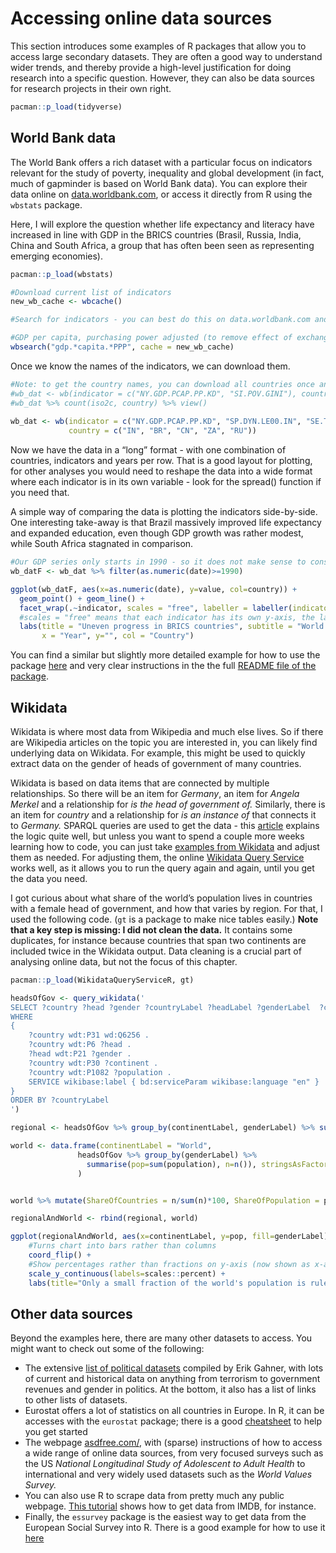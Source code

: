 # Accessing online data sources

This section introduces some examples of R packages that allow you to access large secondary datasets. They are often a good way to understand wider trends, and thereby provide a high-level justification for doing research into a specific question. However, they can also be data sources for research projects in their own right.

```r
pacman::p_load(tidyverse)
```


## World Bank data

The World Bank offers a rich dataset with a particular focus on indicators relevant for the study of poverty, inequality and global development (in fact, much of gapminder is based on World Bank data). You can explore their data online on [data.worldbank.com](https://data.worldbank.com), or access it directly from R using the `wbstats` package.

Here, I will explore the question whether life expectancy and literacy have increased in line with GDP in the BRICS countries (Brasil, Russia, India, China and South Africa, a group that has often been seen as representing emerging economies).

```r
pacman::p_load(wbstats)

#Download current list of indicators
new_wb_cache <- wbcache()

#Search for indicators - you can best do this on data.worldbank.com and find the IndicatorID in the URL. The wbsearch() function often returns to many hits.

#GDP per capita, purchasing power adjusted (to remove effect of exchange rates)
wbsearch("gdp.*capita.*PPP", cache = new_wb_cache)

```

Once we know the names of the indicators, we can download them.

```r
#Note: to get the country names, you can download all countries once and then check the names
#wb_dat <- wb(indicator = c("NY.GDP.PCAP.PP.KD", "SI.POV.GINI"), country = "all")
#wb_dat %>% count(iso2c, country) %>% view()            
                            
wb_dat <- wb(indicator = c("NY.GDP.PCAP.PP.KD", "SP.DYN.LE00.IN", "SE.TER.ENRR"), 
             country = c("IN", "BR", "CN", "ZA", "RU"))

```

Now we have the data in a "long" format - with one combination of countries, indicators and years per row. That is a good layout for plotting, for other analyses you would need to reshape the data into a wide format where each indicator is in its own variable - look for the spread() function if you need that.

A simple way of comparing the data is plotting the indicators side-by-side. One interesting take-away is that Brazil massively improved life expectancy and expanded education, even though  GDP growth was rather modest, while South Africa stagnated in comparison.

```r
#Our GDP series only starts in 1990 - so it does not make sense to consider earlier life expectancy
wb_datF <- wb_dat %>% filter(as.numeric(date)>=1990)

ggplot(wb_datF, aes(x=as.numeric(date), y=value, col=country)) + 
  geom_point() + geom_line() + 
  facet_wrap(.~indicator, scales = "free", labeller = labeller(indicator = label_wrap_gen(25))) +
  #scales = "free" means that each indicator has its own y-axis, the labeller() function is needed for line breaks in the facet titles
  labs(title = "Uneven progress in BRICS countries", subtitle = "World Bank data", 
       x = "Year", y="", col = "Country")
```

You can find a similar but slightly more detailed example for how to use the package [here](https://cengel.github.io/gearup2016/worldbank.html) and very clear instructions in the the full [README file of the package](https://github.com/nset-ornl/wbstats/blob/master/README.md).


## Wikidata

Wikidata is where most data from Wikipedia and much else lives. So if there are Wikipedia articles on the topic you are interested in, you can likely find underlying data on Wikidata. For example, this might be used to quickly extract data on the gender of heads of government of many countries.

Wikidata is based on data items that are connected by multiple relationships. So there will be an item for *Germany*, an item for *Angela Merkel* and a relationship for *is the head of government of.* Similarly, there is an item for *country* and a relationship for *is an instance of* that connects it to *Germany.* SPARQL queries are used to get the data - this [article](https://towardsdatascience.com/a-brief-introduction-to-wikidata-bb4e66395eb1) explains the logic quite well, but unless you want to spend a couple more weeks learning how to code, you can just take [examples from Wikidata](https://www.wikidata.org/wiki/Wikidata:SPARQL_query_service/queries/examples) and adjust them as needed. For adjusting them, the online [Wikidata Query Service](https://query.wikidata.org/) works well, as it allows you to run the query again and again, until you get the data you need.

I got curious about what share of the world's population lives in countries with a female head of government, and how that varies by region. For that, I used the following code. (`gt` is a package to make nice tables easily.) **Note that a key step is missing: I did not clean the data.** It contains some duplicates, for instance because countries that span two continents are included twice in the Wikidata output. Data cleaning is a crucial part of analysing online data, but not the focus of this chapter. 

```r
pacman::p_load(WikidataQueryServiceR, gt)

headsOfGov <- query_wikidata('
SELECT ?country ?head ?gender ?countryLabel ?headLabel ?genderLabel  ?continentLabel ?governmentLabel ?population
WHERE
{
    ?country wdt:P31 wd:Q6256 .
    ?country wdt:P6 ?head .
    ?head wdt:P21 ?gender .  
    ?country wdt:P30 ?continent . 
    ?country wdt:P1082 ?population .
    SERVICE wikibase:label { bd:serviceParam wikibase:language "en" }
}
ORDER BY ?countryLabel
')

regional <- headsOfGov %>% group_by(continentLabel, genderLabel) %>% summarise(pop = sum(population), n = n()) %>% ungroup()

world <- data.frame(continentLabel = "World", 
               headsOfGov %>% group_by(genderLabel) %>%
                 summarise(pop=sum(population), n=n()), stringsAsFactors = F
               )


world %>% mutate(ShareOfCountries = n/sum(n)*100, ShareOfPopulation = pop/sum(pop)*100) %>% filter(genderLabel == "female") %>% select(ShareOfCountries, ShareOfPopulation) %>% round(1) %>% gt::gt() %>% gt::tab_header(title=gt::md("**Women rule** (%)"))

regionalAndWorld <- rbind(regional, world)

ggplot(regionalAndWorld, aes(x=continentLabel, y=pop, fill=genderLabel)) + geom_col(position="fill") + 
    #Turns chart into bars rather than columns
    coord_flip() +
    #Show percentages rather than fractions on y-axis (now shown as x-axis)
    scale_y_continuous(labels=scales::percent) +
    labs(title="Only a small fraction of the world's population is ruled by women", subtitle="Source: WikiData, February 2020", x="", y="Share of population", fill="Head of government")

```

## Other data sources

Beyond the examples here, there are many other datasets to access. You might want to check out some of the following:

* The extensive [list of political datasets](https://github.com/erikgahner/PolData) compiled by Erik Gahner, with lots of current and historical data on anything from terrorism to government revenues and gender in politics. At the bottom, it also has a list of links to other lists of datasets.
* Eurostat offers a lot of statistics on all countries in Europe. In R, it can be accesses with the `eurostat` package; there is a  good [cheatsheet](https://github.com/rstudio/cheatsheets/raw/master/eurostat.pdf) to help you get started
* The webpage [asdfree.com/](http://asdfree.com/), with (sparse) instructions of how to access a wide range of online data sources, from very focused surveys such as the US *National Longitudinal Study of Adolescent to Adult Health* to international and very widely used datasets such as the *World Values Survey.*
* You can also use R to scrape data from pretty much any public webpage. [This tutorial](https://www.analyticsvidhya.com/blog/2017/03/beginners-guide-on-web-scraping-in-r-using-rvest-with-hands-on-knowledge/) shows how to get data from IMDB, for instance.
* Finally, the `essurvey` package is the easiest way to get data from the European Social Survey into R. There is a good example for how to use it [here](https://ropensci.org/blog/2018/06/14/essurvey/)


